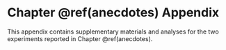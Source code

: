 # Chapter \@ref(anecdotes) Appendix {#anecdotes-appendix}

\minitoc

This appendix contains supplementary materials and analyses for the two
experiments reported in Chapter \@ref(anecdotes).
